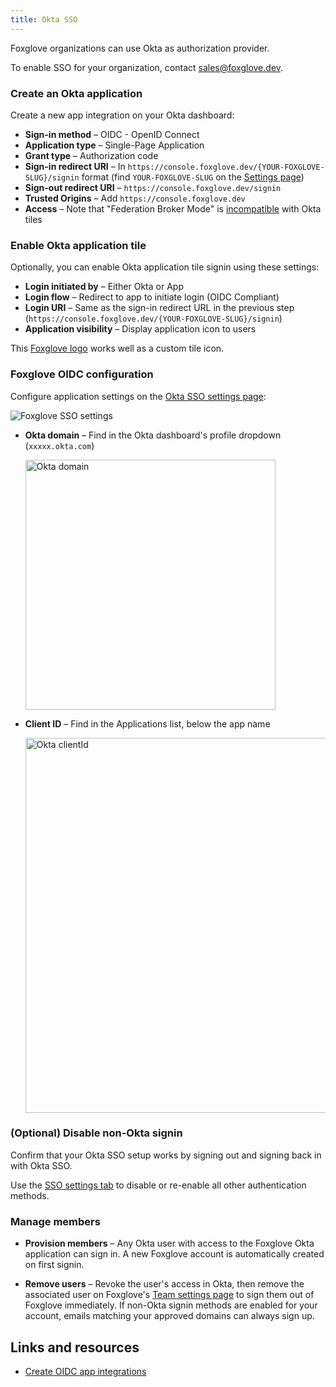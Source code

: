 ```yaml
---
title: Okta SSO
---
```



<AccountRequiredHeader badgeText="Requires Enterprise plan" />

Foxglove organizations can use Okta as authorization provider.

To enable SSO for your organization, contact [sales@foxglove.dev](mailto:sales@foxglove.dev).

### Create an Okta application

Create a new app integration on your Okta dashboard:

- **Sign-in method** – OIDC - OpenID Connect
- **Application type** – Single-Page Application
- **Grant type** – Authorization code
- **Sign-in redirect URI** – In `https://console.foxglove.dev/{YOUR-FOXGLOVE-SLUG}/signin` format (find `YOUR-FOXGLOVE-SLUG` on the [Settings page](https://console.foxglove.dev/settings))
- **Sign-out redirect URI** – `https://console.foxglove.dev/signin`
- **Trusted Origins** – Add `https://console.foxglove.dev`
- **Access** – Note that "Federation Broker Mode" is [incompatible](https://help.okta.com/en-us/Content/Topics/Apps/apps-fbm-known-issues.htm) with Okta tiles

### Enable Okta application tile

Optionally, you can enable Okta application tile signin using these settings:

- **Login initiated by** – Either Okta or App
- **Login flow** – Redirect to app to initiate login (OIDC Compliant)
- **Login URI** – Same as the sign-in redirect URL in the previous step (`https://console.foxglove.dev/{YOUR-FOXGLOVE-SLUG}/signin`)
- **Application visibility** – Display application icon to users

This [Foxglove logo](/img/docs/security/foxglove-logo-okta.png) works well as a custom tile icon.

### Foxglove OIDC configuration

Configure application settings on the [Okta SSO settings page](https://console.foxglove.dev/settings/oidc):

![Foxglove SSO settings](/img/docs/security/settings.png)

- **Okta domain** – Find in the Okta dashboard's profile dropdown (`xxxxx.okta.com`)

  <img alt="Okta domain" src="/img/docs/security/domain.png" width="400"/>

- **Client ID** – Find in the Applications list, below the app name

  <img alt="Okta clientId" src="/img/docs/security/clientid.png" width="600"/>

### (Optional) Disable non-Okta signin

Confirm that your Okta SSO setup works by signing out and signing back in with Okta SSO.

Use the [SSO settings tab](https://console.foxglove.dev/settings/oidc) to disable or re-enable all other authentication methods.

### Manage members

- **Provision members** – Any Okta user with access to the Foxglove Okta application can sign in. A new Foxglove account is automatically created on first signin.

- **Remove users** – Revoke the user's access in Okta, then remove the associated user on Foxglove's [Team settings page](https://console.foxglove.dev/settings/team) to sign them out of Foxglove immediately. If non-Okta signin methods are enabled for your account, emails matching your approved domains can always sign up.

## Links and resources

- [Create OIDC app integrations](https://help.okta.com/en-us/Content/Topics/Apps/Apps_App_Integration_Wizard_OIDC.htm)
